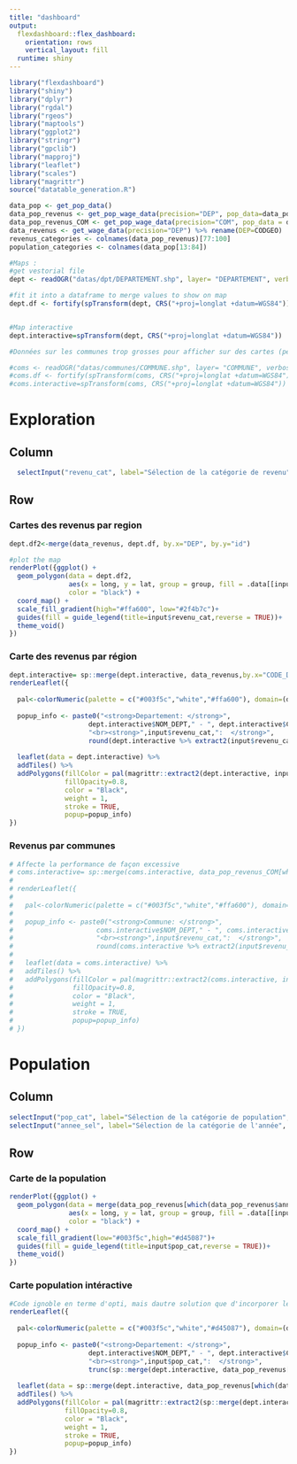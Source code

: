 ```yaml
---
title: "dashboard"
output:
  flexdashboard::flex_dashboard:
    orientation: rows
    vertical_layout: fill
  runtime: shiny
---
```


```r
library("flexdashboard")
library("shiny")
library("dplyr")
library("rgdal")
library("rgeos")
library("maptools")
library("ggplot2")
library("stringr")
library("gpclib")
library("mapproj")
library("leaflet")
library("scales")
library("magrittr")
source("datatable_generation.R")
```

```r
data_pop <- get_pop_data()
data_pop_revenus <- get_pop_wage_data(precision="DEP", pop_data=data_pop)
data_pop_revenus_COM <- get_pop_wage_data(precision="COM", pop_data = data_pop)
data_revenus <- get_wage_data(precision="DEP") %>% rename(DEP=CODGEO)
revenus_categories <- colnames(data_pop_revenus)[77:100]
population_categories <- colnames(data_pop[13:84])

#Maps :
#get vestorial file
dept <- readOGR("datas/dpt/DEPARTEMENT.shp", layer= "DEPARTEMENT", verbose=FALSE)

#fit it into a dataframe to merge values to show on map
dept.df <- fortify(spTransform(dept, CRS("+proj=longlat +datum=WGS84")),region="CODE_DEPT")


#Map interactive
dept.interactive=spTransform(dept, CRS("+proj=longlat +datum=WGS84"))

#Données sur les communes trop grosses pour afficher sur des cartes (performances exécrables)

#coms <- readOGR("datas/communes/COMMUNE.shp", layer= "COMMUNE", verbose=FALSE)
#coms.df <- fortify(spTransform(coms, CRS("+proj=longlat +datum=WGS84")),region="INSEE_COM")
#coms.interactive=spTransform(coms, CRS("+proj=longlat +datum=WGS84"))
```


# Exploration

Column {.sidebar}
-----------------------------------------------------------------------

```r
  selectInput("revenu_cat", label="Sélection de la catégorie de revenu", choices=revenus_categories)
```


Row
-----------------------------------------------------------------------

### Cartes des revenus par region

```r

dept.df2<-merge(data_revenus, dept.df, by.x="DEP", by.y="id")

#plot the map
renderPlot({ggplot() +
  geom_polygon(data = dept.df2, 
               aes(x = long, y = lat, group = group, fill = .data[[input$revenu_cat]]),
               color = "black") + 
  coord_map() +
  scale_fill_gradient(high="#ffa600", low="#2f4b7c")+
  guides(fill = guide_legend(title=input$revenu_cat,reverse = TRUE))+
  theme_void()
})
```

### Carte des revenus par région

```r
dept.interactive= sp::merge(dept.interactive, data_revenus,by.x="CODE_DEPT",by.y="DEP")
renderLeaflet({
  
  pal<-colorNumeric(palette = c("#003f5c","white","#ffa600"), domain=(dept.interactive %>% extract2(input$revenu_cat)))
  
  popup_info <- paste0("<strong>Departement: </strong>", 
                    dept.interactive$NOM_DEPT," - ", dept.interactive$CODE_DEPT,
                    "<br><strong>",input$revenu_cat,":  </strong>",
                    round(dept.interactive %>% extract2(input$revenu_cat), digits=2))
  
  leaflet(data = dept.interactive) %>%
  addTiles() %>%
  addPolygons(fillColor = pal(magrittr::extract2(dept.interactive, input$revenu_cat)) ,
              fillOpacity=0.8,
              color = "Black", 
              weight = 1,
              stroke = TRUE,
              popup=popup_info)
})
```

### Revenus par communes

```r
# Affecte la performance de façon excessive 
# coms.interactive= sp::merge(coms.interactive, data_pop_revenus_COM[which(data_pop_revenus_COM$annee==2015),],by.x="INSEE_COM",by.y="COM")
# 
# renderLeaflet({
# 
#   pal<-colorNumeric(palette = c("#003f5c","white","#ffa600"), domain=(coms.interactive %>% extract2(input$revenu_cat)))
# 
#   popup_info <- paste0("<strong>Commune: </strong>",
#                     coms.interactive$NOM_DEPT," - ", coms.interactive$CODE_COM,
#                     "<br><strong>",input$revenu_cat,":  </strong>",
#                     round(coms.interactive %>% extract2(input$revenu_cat), digits=2))
# 
#   leaflet(data = coms.interactive) %>%
#   addTiles() %>%
#   addPolygons(fillColor = pal(magrittr::extract2(coms.interactive, input$revenu_cat)) ,
#               fillOpacity=0.8,
#               color = "Black",
#               weight = 1,
#               stroke = TRUE,
#               popup=popup_info)
# })
```


# Population

Column {.sidebar}
-----------------------------------------------------------------------

```r
selectInput("pop_cat", label="Sélection de la catégorie de population", choices=population_categories)
selectInput("annee_sel", label="Sélection de la catégorie de l'année", choices=c("2015","2016","2017"))
```


Row
-----------------------------------------------------------------------

### Carte de la population

```r
renderPlot({ggplot() +
  geom_polygon(data = merge(data_pop_revenus[which(data_pop_revenus$annee==input$annee_sel),], dept.df, by.x="DEP", by.y="id"), 
               aes(x = long, y = lat, group = group, fill = .data[[input$pop_cat]]),
               color = "black") + 
  coord_map() +
  scale_fill_gradient(low="#003f5c",high="#d45087")+
  guides(fill = guide_legend(title=input$pop_cat,reverse = TRUE))+
  theme_void()
})
```

### Carte population intéractive

```r
#Code ignoble en terme d'opti, mais dautre solution que d'incorporer le merge de dept.interactive dans les fonction, sinon il n'était pas updaté par shiny
renderLeaflet({
  
  pal<-colorNumeric(palette = c("#003f5c","white","#d45087"), domain=(dept.interactive %>% extract2(input$pop_cat)))
  
  popup_info <- paste0("<strong>Departement: </strong>", 
                    dept.interactive$NOM_DEPT," - ", dept.interactive$CODE_DEPT,
                    "<br><strong>",input$pop_cat,":  </strong>",
                    trunc(sp::merge(dept.interactive, data_pop_revenus[which(data_pop_revenus$annee==input$annee_sel),],by.x="CODE_DEPT",by.y="DEP") %>% extract2(input$pop_cat)))
  
  leaflet(data = sp::merge(dept.interactive, data_pop_revenus[which(data_pop_revenus$annee==input$annee_sel),],by.x="CODE_DEPT",by.y="DEP")) %>%
  addTiles() %>%
  addPolygons(fillColor = pal(magrittr::extract2(sp::merge(dept.interactive, data_pop_revenus[which(data_pop_revenus$annee==input$annee_sel),],by.x="CODE_DEPT",by.y="DEP"), input$pop_cat)) ,
              fillOpacity=0.8,
              color = "Black", 
              weight = 1,
              stroke = TRUE,
              popup=popup_info)
})
```



